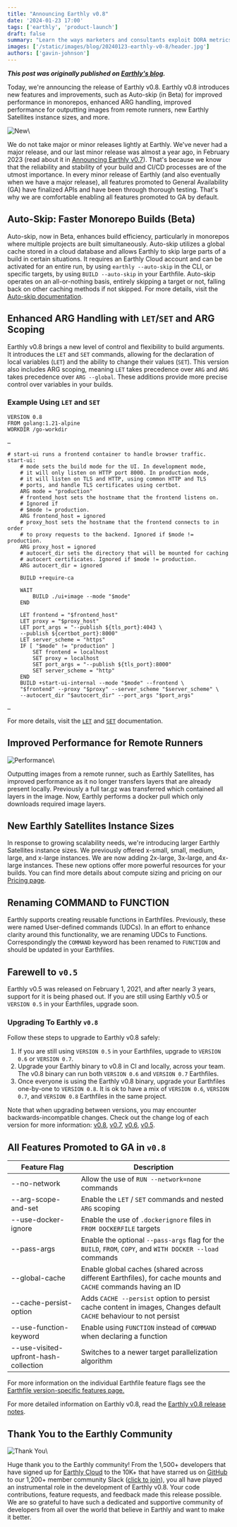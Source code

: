 ```yaml
---
title: "Announcing Earthly v0.8"
date: '2024-01-23 17:00'
tags: ['earthly', 'product-launch']
draft: false
summary: "Learn the ways marketers and consultants exploit DORA metrics. This blog post highlights ethical from unethical practices around the use of DORA metrics and offers guidance for tech experts. Learn how to protect the integrity of DORA metrics and make informed decisions."
images: ['/static/images/blog/20240123-earthly-v0-8/header.jpg']
authors: ['gavin-johnson']
---
```

**_This post was originally published on [Earthly's blog](https://earthly.dev/blog/earthly-v0-8/)._**
<br />

Today, we're announcing the release of Earthly v0.8. Earthly v0.8 introduces new features and improvements, such as Auto-skip (in Beta) for improved performance in monorepos, enhanced ARG handling, improved performance for outputting images from remote runners, new Earthly Satellites instance sizes, and more.

![New](/static/images/blog/20240123-earthly-v0-8/new.png)\

We do not take major or minor releases lightly at Earthly. We've never had a major release, and our last minor release was almost a year ago, in February 2023 (read about it in [Announcing Earthly v0.7](https://earthly.dev/blog/earthly-v0-7/)). That's because we know that the reliability and stability of your build and CI/CD processes are of the utmost importance. In every minor release of Earthly (and also eventually when we have a major release), all features promoted to General Availability (GA) have finalized APIs and have been through thorough testing. That's why we are comfortable enabling all features promoted to GA by default.

## Auto-Skip: Faster Monorepo Builds (Beta)

Auto-skip, now in Beta, enhances build efficiency, particularly in monorepos where multiple projects are built simultaneously. Auto-skip utilizes a global cache stored in a cloud database and allows Earthly to skip large parts of a build in certain situations. It requires an Earthly Cloud account and can be activated for an entire run, by using `earthly --auto-skip` in the CLI, or specific targets, by using `BUILD --auto-skip` in your Earthfile. Auto-skip operates on an all-or-nothing basis, entirely skipping a target or not, falling back on other caching methods if not skipped. For more details, visit the [Auto-skip documentation](https://docs.earthly.dev/docs/caching/caching-in-earthfiles#id-3.-auto-skip).

## Enhanced ARG Handling with `LET`/`SET` and ARG Scoping

Earthly v0.8 brings a new level of control and flexibility to build arguments. It introduces the `LET` and `SET` commands, allowing for the declaration of local variables (`LET`) and the ability to change their values (`SET`). This version also includes ARG scoping, meaning `LET` takes precedence over `ARG` and `ARG` takes precedence over `ARG --global`. These additions provide more precise control over variables in your builds.

### Example Using `LET` and `SET`

~~~{.dockerfile caption="Earthfile"}
VERSION 0.8
FROM golang:1.21-alpine
WORKDIR /go-workdir

…

# start-ui runs a frontend container to handle browser traffic.
start-ui:
    # mode sets the build mode for the UI. In development mode, 
    # it will only listen on HTTP port 8000. In production mode, 
    # it will listen on TLS and HTTP, using common HTTP and TLS 
    # ports, and handle TLS certificates using certbot.
    ARG mode = "production"
    # frontend_host sets the hostname that the frontend listens on. 
    # Ignored if
    # $mode != production.
    ARG frontend_host = ignored
    # proxy_host sets the hostname that the frontend connects to in order 
    # to proxy requests to the backend. Ignored if $mode != production.
    ARG proxy_host = ignored
    # autocert_dir sets the directory that will be mounted for caching 
    # autocert certificates. Ignored if $mode != production.
    ARG autocert_dir = ignored

    BUILD +require-ca

    WAIT
        BUILD ./ui+image --mode "$mode"
    END

    LET frontend = "$frontend_host"
    LET proxy = "$proxy_host"
    LET port_args = "--publish ${tls_port}:4043 \
    --publish ${certbot_port}:8000"
    LET server_scheme = "https"
    IF [ "$mode" != "production" ]
        SET frontend = localhost
        SET proxy = localhost
        SET port_args = "--publish ${tls_port}:8000"
        SET server_scheme = "http"
    END
    BUILD +start-ui-internal --mode "$mode" --frontend \
    "$frontend" --proxy "$proxy" --server_scheme "$server_scheme" \
    --autocert_dir "$autocert_dir" --port_args "$port_args"

…
~~~

For more details, visit the [`LET`](https://docs.earthly.dev/docs/earthfile#let) and [`SET`](https://docs.earthly.dev/docs/earthfile#set) documentation.

## Improved Performance for Remote Runners

![Performance](/static/images/blog/20240123-earthly-v0-8/performance.png)\

Outputting images from a remote runner, such as Earthly Satellites, has improved performance as it no longer transfers layers that are already present locally. Previously a full tar.gz was transferred which contained all layers in the image. Now, Earthly performs a docker pull which only downloads required image layers.

## New Earthly Satellites Instance Sizes

In response to growing scalability needs, we're introducing larger Earthly Satellites instance sizes. We previously offered x-small, small, medium, large, and x-large instances. We are now adding 2x-large, 3x-large, and 4x-large instances. These new options offer more powerful resources for your builds. You can find more details about compute sizing and pricing on our [Pricing page](https://earthly.dev/pricing).

## Renaming COMMAND to FUNCTION

Earthly supports creating reusable functions in Earthfiles. Previously, these were named User-defined commands (UDCs). In an effort to enhance clarity around this functionality, we are renaming UDCs to Functions. Correspondingly the `COMMAND` keyword has been renamed to `FUNCTION` and should be updated in your Earthfiles.

## Farewell to `v0.5`

Earthly v0.5 was released on February 1, 2021, and after nearly 3 years, support for it is being phased out. If you are still using Earthly v0.5 or `VERSION 0.5` in your Earthfiles, upgrade soon.

### Upgrading To Earthly `v0.8`

Follow these steps to upgrade to Earthly v0.8 safely:

1. If you are still using `VERSION 0.5` in your Earthfiles, upgrade to `VERSION 0.6` or `VERSION 0.7`.
2. Upgrade your Earthly binary to v0.8 in CI and locally, across your team. The v0.8 binary can run both `VERSION 0.6` and `VERSION 0.7` Earthfiles.
3. Once everyone is using the Earthly v0.8 binary, upgrade your Earthfiles one-by-one to `VERSION 0.8`. It is ok to have a mix of `VERSION 0.6`, `VERSION 0.7`, and `VERSION 0.8` Earthfiles in the same project.

Note that when upgrading between versions, you may encounter backwards-incompatible changes. Check out the change log of each version for more information: [v0.8](https://github.com/earthly/earthly/releases/tag/v0.8.0), [v0.7](https://github.com/earthly/earthly/releases/tag/v0.7.0), [v0.6](https://github.com/earthly/earthly/releases/tag/v0.6.0), [v0.5](https://github.com/earthly/earthly/releases/tag/v0.5.0).

## All Features Promoted to GA in `v0.8`

|Feature Flag    |Description|
|-|-|
|--no-network    | Allow the use of `RUN --network=none` commands|
|--arg-scope-and-set    | Enable the `LET` / `SET` commands and nested `ARG` scoping|
|--use-docker-ignore    | Enable the use of `.dockerignore` files in `FROM DOCKERFILE` targets|
|--pass-args    | Enable the optional `--pass-args` flag for the `BUILD`, `FROM`, `COPY`, and `WITH DOCKER --load` commands|
|--global-cache    | Enable global caches (shared across different Earthfiles), for cache mounts and `CACHE` commands having an ID|
|--cache-persist-option    | Adds `CACHE --persist` option to persist cache content in images, Changes default `CACHE` behaviour to not persist|
|--use-function-keyword    | Enable using `FUNCTION` instead of `COMMAND` when declaring a function|
|--use-visited-upfront-hash-collection    | Switches to a newer target parallelization algorithm|

For more information on the individual Earthfile feature flags see the [Earthfile version-specific features page.](https://docs.earthly.dev/docs/earthfile/features)

For more detailed information on Earthly v0.8, read the [Earthly v0.8 release notes](https://github.com/earthly/earthly/releases/tag/v0.8.0).

## Thank You to the Earthly Community

![Thank You](/static/images/blog/20240123-earthly-v0-8/thank.png)\

Huge thank you to the Earthly community! From the 1,500+ developers that have signed up for [Earthly Cloud](https://cloud.earthly.dev/login) to the 10K+ that have starred us on [GitHub](https://github.com/earthly/earthly) to our 1,200+ member community Slack ([click to join](https://earthly.dev/slack)), you all have played an instrumental role in the development of Earthly v0.8. Your code contributions, feature requests, and feedback made this release possible. We are so grateful to have such a dedicated and supportive community of developers from all over the world that believe in Earthly and want to make it better.
